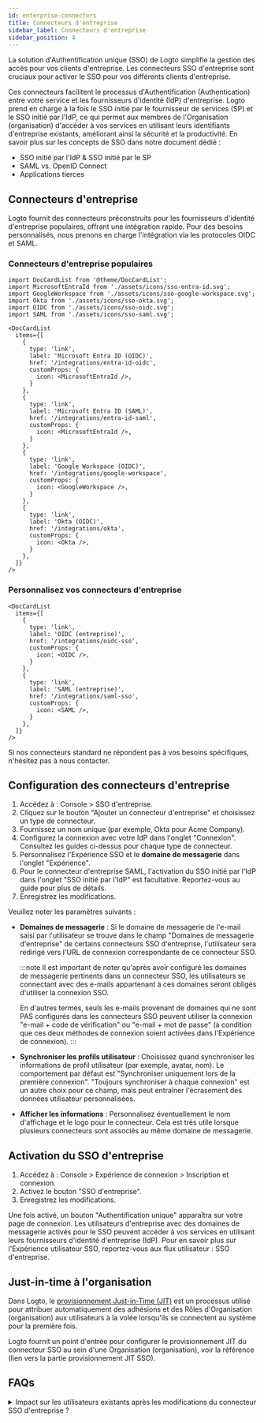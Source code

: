 ```yaml
---
id: enterprise-connectors
title: Connecteurs d'entreprise
sidebar_label: Connecteurs d'entreprise
sidebar_position: 4
---
```


La solution d'Authentification unique (SSO) de Logto simplifie la gestion des accès pour vos clients d'entreprise. Les connecteurs SSO d'entreprise sont cruciaux pour activer le SSO pour vos différents clients d'entreprise.

Ces connecteurs facilitent le processus d'Authentification (Authentication) entre votre service et les fournisseurs d'identité (IdP) d'entreprise. Logto prend en charge à la fois le SSO initié par le fournisseur de services (SP) et le SSO initié par l'IdP, ce qui permet aux membres de l'Organisation (organisation) d'accéder à vos services en utilisant leurs identifiants d'entreprise existants, améliorant ainsi la sécurité et la productivité. En savoir plus sur les concepts de SSO dans notre document dédié :

- <Url type="inline" href="https://blog.logto.io/idp-vs-sp-initiated-sso">
    SSO initié par l'IdP & SSO initié par le SP
  </Url>
- <Url type="inline" href="https://blog.logto.io/differences-between-saml-and-oidc">
    SAML vs. OpenID Connect
  </Url>
- <Url type="inline" href="https://blog.logto.io/logto-as-idp">
    Applications tierces
  </Url>

## Connecteurs d'entreprise

Logto fournit des connecteurs préconstruits pour les fournisseurs d'identité d'entreprise populaires, offrant une intégration rapide. Pour des besoins personnalisés, nous prenons en charge l'intégration via les protocoles OIDC et SAML.

### Connecteurs d'entreprise populaires

```mdx-code-block
import DocCardList from '@theme/DocCardList';
import MicrosoftEntraId from './assets/icons/sso-entra-id.svg';
import GoogleWorkspace from './assets/icons/sso-google-workspace.svg';
import Okta from './assets/icons/sso-okta.svg';
import OIDC from './assets/icons/sso-oidc.svg';
import SAML from './assets/icons/sso-saml.svg';

<DocCardList
  items={[
    {
      type: 'link',
      label: 'Microsoft Entra ID (OIDC)',
      href: '/integrations/entra-id-oidc',
      customProps: {
        icon: <MicrosoftEntraId />,
      }
    },
    {
      type: 'link',
      label: 'Microsoft Entra ID (SAML)',
      href: '/integrations/entra-id-saml',
      customProps: {
        icon: <MicrosoftEntraId />,
      }
    },
    {
      type: 'link',
      label: 'Google Workspace (OIDC)',
      href: '/integrations/google-workspace',
      customProps: {
        icon: <GoogleWorkspace />,
      }
    },
    {
      type: 'link',
      label: 'Okta (OIDC)',
      href: '/integrations/okta',
      customProps: {
        icon: <Okta />,
      }
    },
  ]}
/>
```

### Personnalisez vos connecteurs d'entreprise

```mdx-code-block
<DocCardList
  items={[
    {
      type: 'link',
      label: 'OIDC (entreprise)',
      href: '/integrations/oidc-sso',
      customProps: {
        icon: <OIDC />,
      }
    },
    {
      type: 'link',
      label: 'SAML (entreprise)',
      href: '/integrations/saml-sso',
      customProps: {
        icon: <SAML />,
      }
    },
  ]}
/>
```

Si nos connecteurs standard ne répondent pas à vos besoins spécifiques, n'hésitez pas à nous contacter.

## Configuration des connecteurs d'entreprise

1. Accédez à : <CloudLink to="/enterprise-sso">Console > SSO d'entreprise</CloudLink>.
2. Cliquez sur le bouton "Ajouter un connecteur d'entreprise" et choisissez un type de connecteur.
3. Fournissez un nom unique (par exemple, Okta pour Acme Company).
4. Configurez la connexion avec votre IdP dans l'onglet "Connexion". Consultez les guides ci-dessus pour chaque type de connecteur.
5. Personnalisez l'Expérience SSO et le **domaine de messagerie** dans l'onglet "Expérience".
6. Pour le connecteur d'entreprise SAML, l'activation du SSO initié par l'IdP dans l'onglet "SSO initié par l'IdP" est facultative. Reportez-vous au guide pour plus de détails.
7. Enregistrez les modifications.

Veuillez noter les paramètres suivants :

- **Domaines de messagerie** : Si le domaine de messagerie de l'e-mail saisi par l'utilisateur se trouve dans le champ "Domaines de messagerie d'entreprise" de certains connecteurs SSO d'entreprise, l'utilisateur sera redirigé vers l'URL de connexion correspondante de ce connecteur SSO.

  :::note
  Il est important de noter qu'après avoir configuré les domaines de messagerie pertinents dans un connecteur SSO, les utilisateurs se connectant avec des e-mails appartenant à ces domaines seront obligés d'utiliser la connexion SSO.

  En d'autres termes, seuls les e-mails provenant de domaines qui ne sont PAS configurés dans les connecteurs SSO peuvent utiliser la connexion "e-mail + code de vérification" ou "e-mail + mot de passe" (à condition que ces deux méthodes de connexion soient activées dans l'Expérience de connexion).
  :::

- **Synchroniser les profils utilisateur** : Choisissez quand synchroniser les informations de profil utilisateur (par exemple, avatar, nom). Le comportement par défaut est "Synchroniser uniquement lors de la première connexion". "Toujours synchroniser à chaque connexion" est un autre choix pour ce champ, mais peut entraîner l'écrasement des données utilisateur personnalisées.
- **Afficher les informations** : Personnalisez éventuellement le nom d'affichage et le logo pour le connecteur. Cela est très utile lorsque plusieurs connecteurs sont associés au même domaine de messagerie.

## Activation du SSO d'entreprise

1. Accédez à : <CloudLink to="/sign-in-experience/sign-up-and-sign-in">Console > Expérience de connexion > Inscription et connexion</CloudLink>.
2. Activez le bouton "SSO d'entreprise".
3. Enregistrez les modifications.

Une fois activé, un bouton "Authentification unique" apparaîtra sur votre page de connexion. Les utilisateurs d'entreprise avec des domaines de messagerie activés pour le SSO peuvent accéder à vos services en utilisant leurs fournisseurs d'identité d'entreprise (IdP). Pour en savoir plus sur l'Expérience utilisateur SSO, reportez-vous aux flux utilisateur : SSO d'entreprise.

## Just-in-time à l'organisation

Dans Logto, le [provisionnement Just-in-Time (JIT)](https://auth.wiki/jit-provisioning) est un processus utilisé pour attribuer automatiquement des adhésions et des Rôles d'Organisation (organisation) aux utilisateurs à la volée lorsqu'ils se connectent au système pour la première fois.

Logto fournit un point d'entrée pour configurer le provisionnement JIT du connecteur SSO au sein d'une Organisation (organisation), voir la référence (lien vers la partie provisionnement JIT SSO).

## FAQs

<details>
<summary>Impact sur les utilisateurs existants après les modifications du connecteur SSO d'entreprise ?</summary>

- Ajout du SSO : Les identités SSO seront liées aux comptes existants si l'e-mail correspond.
- Suppression du SSO : Supprime les identités SSO liées au compte, mais conserve les comptes utilisateur et invite les utilisateurs à configurer des méthodes de vérification alternatives.

</details>
